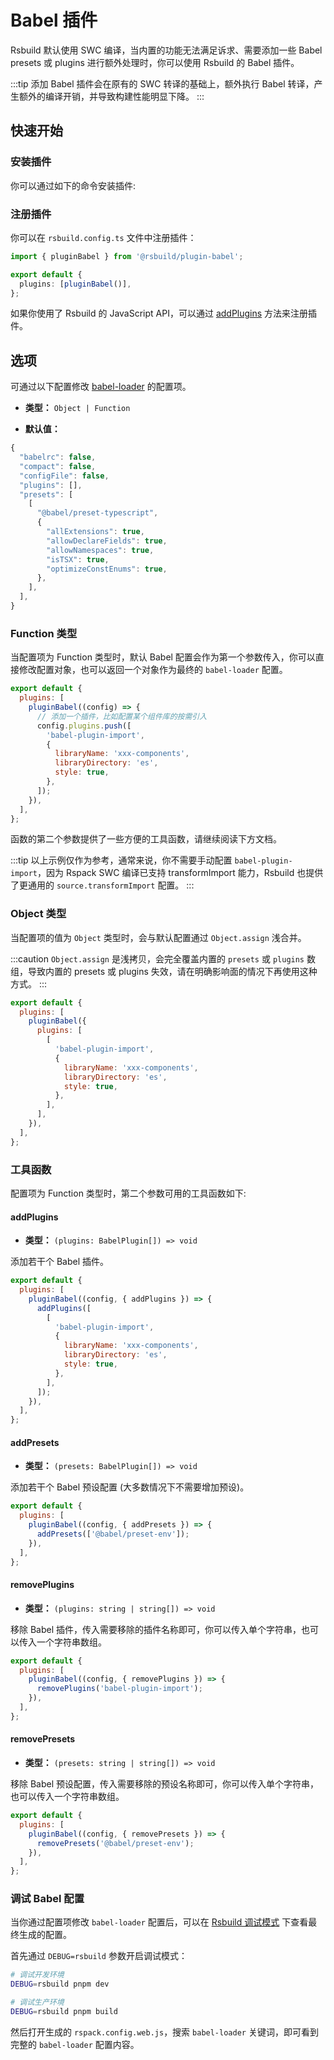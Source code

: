 # Babel 插件

Rsbuild 默认使用 SWC 编译，当内置的功能无法满足诉求、需要添加一些 Babel presets 或 plugins 进行额外处理时，你可以使用 Rsbuild 的 Babel 插件。

:::tip
添加 Babel 插件会在原有的 SWC 转译的基础上，额外执行 Babel 转译，产生额外的编译开销，并导致构建性能明显下降。
:::

## 快速开始

### 安装插件

你可以通过如下的命令安装插件:


<PackageManagerTabs command="add @rsbuild/plugin-babel -D" />

### 注册插件

你可以在 `rsbuild.config.ts` 文件中注册插件：

```ts title="rsbuild.config.ts"
import { pluginBabel } from '@rsbuild/plugin-babel';

export default {
  plugins: [pluginBabel()],
};
```

如果你使用了 Rsbuild 的 JavaScript API，可以通过 [addPlugins](/api/javascript-api/instance.html#rsbuildaddplugins) 方法来注册插件。

## 选项

可通过以下配置修改 [babel-loader](https://github.com/babel/babel-loader) 的配置项。

- **类型：** `Object | Function`

- **默认值：**

```ts
{
  "babelrc": false,
  "compact": false,
  "configFile": false,
  "plugins": [],
  "presets": [
    [
      "@babel/preset-typescript",
      {
        "allExtensions": true,
        "allowDeclareFields": true,
        "allowNamespaces": true,
        "isTSX": true,
        "optimizeConstEnums": true,
      },
    ],
  ],
}
```

### Function 类型

当配置项为 Function 类型时，默认 Babel 配置会作为第一个参数传入，你可以直接修改配置对象，也可以返回一个对象作为最终的 `babel-loader` 配置。

```js
export default {
  plugins: [
    pluginBabel((config) => {
      // 添加一个插件，比如配置某个组件库的按需引入
      config.plugins.push([
        'babel-plugin-import',
        {
          libraryName: 'xxx-components',
          libraryDirectory: 'es',
          style: true,
        },
      ]);
    }),
  ],
};
```

函数的第二个参数提供了一些方便的工具函数，请继续阅读下方文档。

:::tip
以上示例仅作为参考，通常来说，你不需要手动配置 `babel-plugin-import`，因为 Rspack SWC 编译已支持 transformImport 能力，Rsbuild 也提供了更通用的 `source.transformImport` 配置。
:::

### Object 类型

当配置项的值为 `Object` 类型时，会与默认配置通过 `Object.assign` 浅合并。

:::caution
`Object.assign` 是浅拷贝，会完全覆盖内置的 `presets` 或 `plugins` 数组，导致内置的 presets 或 plugins 失效，请在明确影响面的情况下再使用这种方式。
:::

```js
export default {
  plugins: [
    pluginBabel({
      plugins: [
        [
          'babel-plugin-import',
          {
            libraryName: 'xxx-components',
            libraryDirectory: 'es',
            style: true,
          },
        ],
      ],
    }),
  ],
};
```

### 工具函数

配置项为 Function 类型时，第二个参数可用的工具函数如下:

#### addPlugins

- **类型：** `(plugins: BabelPlugin[]) => void`

添加若干个 Babel 插件。

```js
export default {
  plugins: [
    pluginBabel((config, { addPlugins }) => {
      addPlugins([
        [
          'babel-plugin-import',
          {
            libraryName: 'xxx-components',
            libraryDirectory: 'es',
            style: true,
          },
        ],
      ]);
    }),
  ],
};
```

#### addPresets

- **类型：** `(presets: BabelPlugin[]) => void`

添加若干个 Babel 预设配置 (大多数情况下不需要增加预设)。

```js
export default {
  plugins: [
    pluginBabel((config, { addPresets }) => {
      addPresets(['@babel/preset-env']);
    }),
  ],
};
```

#### removePlugins

- **类型：** `(plugins: string | string[]) => void`

移除 Babel 插件，传入需要移除的插件名称即可，你可以传入单个字符串，也可以传入一个字符串数组。

```js
export default {
  plugins: [
    pluginBabel((config, { removePlugins }) => {
      removePlugins('babel-plugin-import');
    }),
  ],
};
```

#### removePresets

- **类型：** `(presets: string | string[]) => void`

移除 Babel 预设配置，传入需要移除的预设名称即可，你可以传入单个字符串，也可以传入一个字符串数组。

```js
export default {
  plugins: [
    pluginBabel((config, { removePresets }) => {
      removePresets('@babel/preset-env');
    }),
  ],
};
```

### 调试 Babel 配置

当你通过配置项修改 `babel-loader` 配置后，可以在 [Rsbuild 调试模式](https://rsbuild.dev/zh/guide/debug/debug-mode.html) 下查看最终生成的配置。

首先通过 `DEBUG=rsbuild` 参数开启调试模式：

```bash
# 调试开发环境
DEBUG=rsbuild pnpm dev

# 调试生产环境
DEBUG=rsbuild pnpm build
```

然后打开生成的 `rspack.config.web.js`，搜索 `babel-loader` 关键词，即可看到完整的 `babel-loader` 配置内容。

